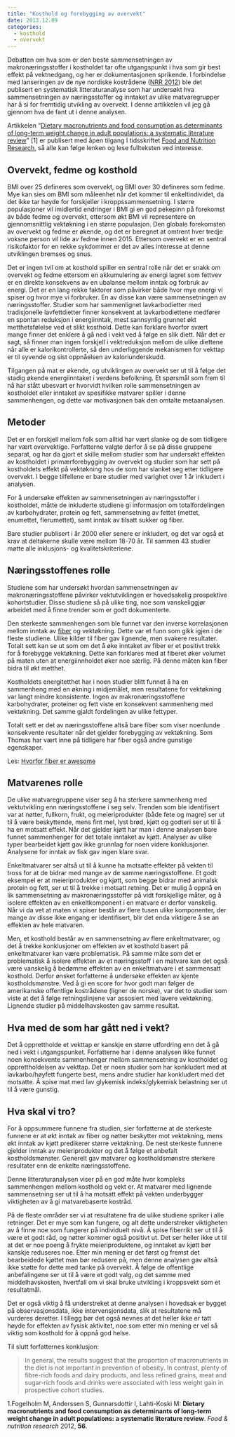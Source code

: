 ```yaml
---
title: "Kosthold og forebygging av overvekt"
date: 2013.12.09
categories:
  - kosthold
  - overvekt
---
```


Debatten om hva som er den beste sammensetningen av makronæringsstoffer i kostholdet tar ofte utgangspunkt i hva som gir best effekt på vektnedgang, og her er dokumentasjonen sprikende. I forbindelse med lanseringen av de nye nordiske kostrådene ([NRR 2012](http://www.norden.org/no/tema/nordic-nutrition-recommendation)) ble det publisert en systematisk litteraturanalyse som har undersøkt hva sammensetningen av næringsstoffer og inntaket av ulike matvaregrupper har å si for fremtidig utvikling av overvekt. I denne artikkelen vil jeg gå gjennom hva de fant ut i denne analysen.

Artikkelen “[Dietary macronutrients and food consumption as determinants of long-term weight change in adult populations: a systematic literature review](http://www.foodandnutritionresearch.net/index.php/fnr/article/view/19103)” \[1\] er publisert med åpen tilgang I tidsskriftet [Food and Nutrition Research](http://www.foodandnutritionresearch.net/), så alle kan følge lenken og lese fullteksten ved interesse.

## Overvekt, fedme og kosthold

BMI over 25 defineres som overvekt, og BMI over 30 defineres som fedme. Mye kan sies om BMI som måleenhet når det kommer til enkeltindividet, da det ikke tar høyde for forskjeller i kroppssammensetning. I større populasjoner vil imidlertid endringer i BMI gi en god pekepinn på forekomst av både fedme og overvekt, ettersom økt BMI vil representere en gjennomsnittlig vektøkning i en større populasjon. Den globale forekomsten av overvekt og fedme er økende, og det er beregnet at omtrent hver tredje voksne person vil lide av fedme innen 2015. Ettersom overvekt er en sentral risikofaktor for en rekke sykdommer er det av alles interesse at denne utviklingen bremses og snus.

Det er ingen tvil om at kosthold spiller en sentral rolle når det er snakk om overvekt og fedme ettersom en akkumulering av energi lagret som fettvev er en direkte konsekvens av en ubalanse mellom inntak og forbruk av energi. Det er en lang rekke faktorer som påvirker både hvor mye energi vi spiser og hvor mye vi forbruker. En av disse kan være sammensetningen av næringsstoffer. Studier som har sammenlignet lavkarbodietter med tradisjonelle lavfettdietter finner konsekvent at lavkarbodiettene medfører en spontan reduksjon i energiinntak, mest sannsynlig grunnet økt metthetsfølelse ved et slikt kosthold. Dette kan forklare hvorfor svært mange finner det enklere å gå ned i vekt ved å følge en slik diett. Når det er sagt, så finner man ingen forskjell i vektreduksjon mellom de ulike diettene når alle er kalorikontrollerte, så den underliggende mekanismen for vekttap er til syvende og sist oppnåelsen av kaloriunderskudd.

Tilgangen på mat er økende, og utviklingen av overvekt ser ut til å følge det stadig økende energiinntaket i verdens befolkning. Et spørsmål som frem til nå har stått ubesvart er hvorvidt hvilken rolle sammensetningen av kostholdet eller inntaket av spesifikke matvarer spiller i denne sammenhengen, og dette var motivasjonen bak den omtalte metaanalysen.

## Metoder

Det er en forskjell mellom folk som alltid har vært slanke og de som tidligere har vært overvektige. Forfatterne valgte derfor å se på disse gruppene separat, og har da gjort et skille mellom studier som har undersøkt effekten av kostholdet i primærforebygging av overvekt og studier som har sett på kostholdets effekt på vektøkning hos de som har slanket seg etter tidligere overvekt. I begge tilfellene er bare studier med varighet over 1 år inkludert i analysen.

For å undersøke effekten av sammensetningen av næringsstoffer i kostholdet, måtte de inkluderte studiene gi informasjon om totalfordelingen av karbohydrater, protein og fett, sammensetning av fettet (mettet, enumettet, flerumettet), samt inntak av tilsatt sukker og fiber.

Bare studier publisert i år 2000 eller senere er inkludert, og det var også et krav at deltakerne skulle være mellom 18-70 år. Til sammen 43 studier møtte alle inklusjons- og kvalitetskriteriene.

## Næringsstoffenes rolle

Studiene som har undersøkt hvordan sammensetningen av makronæringsstoffene påvirker vektutviklingen er hovedsakelig prospektive kohortstudier. Disse studiene så på ulike ting, noe som vanskeliggjør arbeidet med å finne trender som er godt dokumenterte.

Den sterkeste sammenhengen som ble funnet var den inverse korrelasjonen mellom inntak av [fiber](http://www.friskogfunksjonell.no/fiber/ "Fiber") og vektøkning. Dette var et funn som gikk igjen i de fleste studiene. Ulike kilder til fiber gav lignende, men svakere resultater. Totalt sett kan se ut som om det å øke inntaket av fiber er et positivt trekk for å forebygge vektøkning. Dette kan forklares med at fiberet øker volumet på maten uten at energiinnholdet øker noe særlig. På denne måten kan fiber bidra til økt metthet.

Kostholdets energitetthet har i noen studier blitt funnet å ha en sammenheng med en økning i midjemålet, men resultatene for vektøkning var langt mindre konsistente. Ingen av makronæringsstoffene karbohydrater, proteiner og fett viste en konsekvent sammenheng med vektøkning. Det samme gjaldt fordelingen av ulike fettyper.

Totalt sett er det av næringsstoffene altså bare fiber som viser noenlunde konsekvente resultater når det gjelder forebygging av vektøkning. Som Thomas har vært inne på tidligere har fiber også andre gunstige egenskaper.

Les: [Hvorfor fiber er awesome](http://www.friskogfunksjonell.no/hvorfor-fiber-er-awesome/ "Hvorfor Fiber er Awesome")

## Matvarenes rolle

De ulike matvaregruppene viser seg å ha sterkere sammenheng med vektutvikling enn næringsstoffene i seg selv. Trenden som ble identifisert var at nøtter, fullkorn, frukt, og meieriprodukter (både fete og magre) ser ut til å være beskyttende, mens fint mel, lyst brød, kjøtt og godteri ser ut til å ha en motsatt effekt. Når det gjelder kjøtt har man i denne analysen bare funnet sammenhenger for det totale inntaket av kjøtt. Analyser av ulike typer bearbeidet kjøtt gav ikke grunnlag for noen videre konklusjoner. Analysene for inntak av fisk gav ingen klare svar.

Enkeltmatvarer ser altså ut til å kunne ha motsatte effekter på vekten til tross for at de bidrar med mange av de samme næringsstoffene. Et godt eksempel er at meieriprodukter og kjøtt, som begge bidrar med animalsk protein og fett, ser ut til å trekke i motsatt retning. Det er mulig å oppnå en lik sammensetning av makronæringsstoffer på vidt forskjellige måter, og å isolere effekten av en enkeltkomponent i en matvare er derfor vanskelig. Når vi da vet at maten vi spiser består av flere tusen ulike komponenter, der mange av disse ikke engang er identifisert, blir det enda viktigere å se an effekten av hele matvaren.

Men, et kosthold består av en sammensetning av flere enkeltmatvarer, og det å trekke konklusjoner om effekten av et kosthold basert på enkeltmatvarer kan være problematisk. På samme måte som det er problematisk å isolere effekten av et næringsstoff i en matvare kan det også være vanskelig å bedømme effekten av en enkeltmatvare i et sammensatt kosthold. Derfor ønsket forfatterne å undersøke effekten av kjente kostholdsmønstre. Ved å gi en score for hvor godt man følger de amerikanske offentlige kostrådene (ligner de norske), var det to studier som viste at det å følge retningslinjene var assosiert med lavere vektøkning. Lignende studier på middelhavskosten gav samme resultat.

## Hva med de som har gått ned i vekt?

Det å opprettholde et vekttap er kanskje en større utfordring enn det å gå ned i vekt i utgangspunket. Forfatterne har i denne analysen ikke funnet noen konsekvente sammenhenger mellom sammensetning av kostholdet og opprettholdelsen av vekttap. Det er noen studier som har konkludert med at lavkarbo/høyfett fungerte best, mens andre studier har konkludert med det motsatte. Å spise mat med lav glykemisk indeks/glykemisk belastning ser ut til å være gunstig.

## Hva skal vi tro?

For å oppsummere funnene fra studien, sier forfatterne at de sterkeste funnene er at økt inntak av fiber og nøtter beskytter mot vektøkning, mens økt inntak av kjøtt predikerer større vektøkning. De nest sterkeste funnene gjelder inntak av meieriprodukter og det å følge et anbefalt kostholdsmønster. Generelt gav matvarer og kostholdsmønstre sterkere resultater enn de enkelte næringsstoffene.

Denne litteraturanalysen viser på en god måte hvor kompleks sammenhengen mellom kosthold og vekt er. At matvarer med lignende sammensetning ser ut til å ha motsatt effekt på vekten underbygger viktigheten av å gi matvarebaserte kostråd.

På de fleste områder ser vi at resultatene fra de ulike studiene spriker i alle retninger. Det er mye som kan fungere, og alt dette understreker viktigheten av å finne noe som fungerer på individuelt nivå. Å spise fiberrikt ser ut til å være et godt råd, og nøtter kommer også positivt ut. Det ser heller ikke ut til at det er noe poeng å frykte meieriproduktene, og inntaket av kjøtt bør kanskje reduseres noe. Etter min mening er det først og fremst det bearbeidede kjøttet man bør redusere på, men denne analysen gav altså ikke støtte for dette med tanke på overvekt. Å følge de offentlige anbefalingene ser ut til å være et godt valg, og det samme med middelhavskosten, hvertfall om vi skal bruke utvikling i kroppsvekt som et resultatmål.

Det er også viktig å få understreket at denne analysen i hovedsak er bygget på observasjonsdata, ikke intervensjonsdata, slik at resultatene må vurderes deretter. I tillegg bør det også nevnes at det heller ikke er tatt høyde for effekten av fysisk aktivitet, noe som etter min mening er vel så viktig som kosthold for å oppnå god helse.

Til slutt forfatternes konklusjon:

> In general, the results suggest that the proportion of macronutrients in the diet is not important in prevention of obesity. In contrast, plenty of fibre-rich foods and dairy products, and less refined grains, meat and sugar-rich foods and drinks were associated with less weight gain in prospective cohort studies.

1.Fogelholm M, Anderssen S, Gunnarsdottir I, Lahti-Koski M: **Dietary macronutrients and food consumption as determinants of long-term weight change in adult populations: a systematic literature review**. *Food & nutrition research* 2012, **56**.
